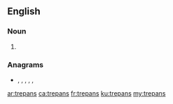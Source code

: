 {{also|trépans}}
==English==

===Noun===
{{head|en|noun plural form}}

# {{plural of|trepan|lang=en}}

===Anagrams===
* {{l|en|arpents}}, {{l|en|entraps}}, {{l|en|Napster}}, {{l|en|panters}}, {{l|en|parents}}, {{l|en|pastern}}

[[ar:trepans]]
[[ca:trepans]]
[[fr:trepans]]
[[ku:trepans]]
[[my:trepans]]